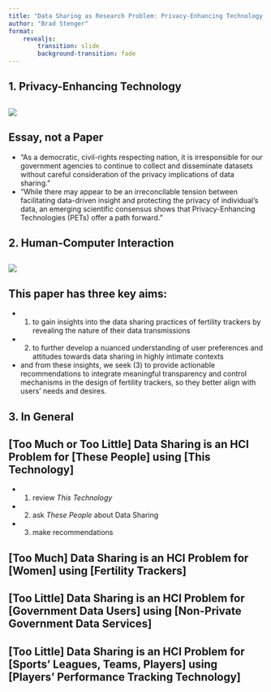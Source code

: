 ```yaml
---
title: "Data Sharing as Research Problem: Privacy-Enhancing Technology and Human-Computer Interaction"
author: "Brad Stenger"
format: 
    revealjs:
        transition: slide
        background-transition: fade
---
```


## 1. Privacy-Enhancing Technology

##
[![](PET_100.png)](https://fas.org/publication/increasing-responsible-data-sharing-capacity-throughout-government/)

## Essay, not a Paper
 - "As a democratic, civil-rights respecting nation, it is irresponsible for our government agencies to continue to collect and disseminate datasets without careful consideration of the privacy implications of data sharing."
 - "While there may appear to be an irreconcilable tension between facilitating data-driven insight and protecting the privacy of individual’s data, an emerging scientific consensus shows that Privacy-Enhancing Technologies (PETs) offer a path forward."

## 2. Human-Computer Interaction

## 
[![](HCI_100.png)](https://dl.acm.org/doi/pdf/10.1145/3706598.3714089)

## This paper has three key aims:
 - (1) to gain insights into the data sharing practices of fertility trackers by revealing the nature of their data transmissions
 - (2) to further develop a nuanced understanding of user preferences and attitudes towards data sharing in highly intimate contexts
 - and from these insights, we seek (3) to provide actionable recommendations to integrate meaningful transparency and control mechanisms in the design of fertility trackers, so they better align with users’ needs and desires.

## 3. In General
 
## \[Too Much or Too Little\] Data Sharing is an HCI Problem for \[These People\] using \[This Technology\]
  - (1) review *This Technology*
  - (2) ask *These People* about Data Sharing 
  - (3) make recommendations

## \[Too Much\] Data Sharing is an HCI Problem for \[Women\] using \[Fertility Trackers\]

## \[Too Little\] Data Sharing is an HCI Problem for \[Government Data Users\] using \[Non-Private Government Data Services\]

## \[Too Little\] Data Sharing is an HCI Problem for \[Sports' Leagues, Teams, Players\] using \[Players' Performance Tracking Technology\]